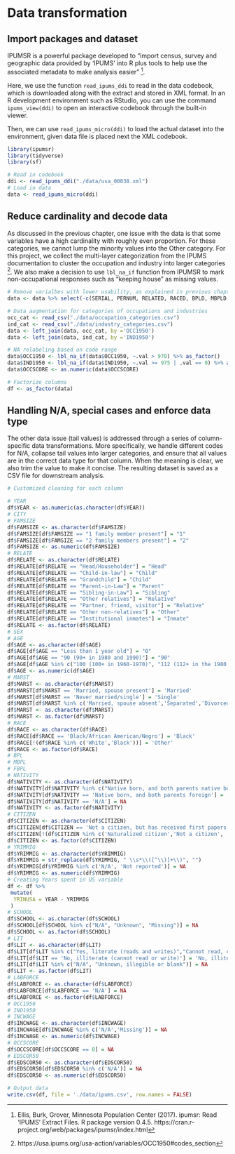 # Data transformation

## Import packages and dataset

IPUMSR is a powerful package developed to "import census, survey and geographic data provided by 'IPUMS' into R plus tools to help use the associated metadata to make analysis easier" ^[Ellis, Burk, Grover, Minnesota Population Center (2017). ipumsr: Read 'IPUMS' Extract Files. R package version 0.4.5. https://cran.r-project.org/web/packages/ipumsr/index.html]. 

Here, we use the function `read_ipums_ddi` to read in the data codebook, which is downloaded along with the extract and stored in XML format. In an R development environment such as RStudio, you can use the command `ipums_view(ddi)` to open an interactive codebook through the built-in viewer. 

Then, we can use `read_ipums_micro(ddi)` to load the actual dataset into the environment, given data file is placed next the XML codebook. 

```r
library(ipumsr) 
library(tidyverse) 
library(sf)

# Read in codebook
ddi <- read_ipums_ddi("./data/usa_00038.xml")
# Load in data
data <- read_ipums_micro(ddi)
```

## Reduce cardinality and decode data

As discussed in the previous chapter, one issue with the data is that some variables have a high cardinality with roughly even proportion. For these categories, we cannot lump the minority values into the Other category. For this project, we collect the multi-layer categorization from the IPUMS documentation to cluster the occupation and industry into larger categories ^[https://usa.ipums.org/usa-action/variables/OCC1950#codes_section]. We also make a decision to use `lbl_na_if` function from IPUMSR to mark non-occupational responses such as "keeping house" as missing values. 

```r

# Remove varialbes with lower usability, as explained in previous chapter
data <- data %>% select(-c(SERIAL, PERNUM, RELATED, RACED, BPLD, MBPLD, FBPLD, YRSUSA2, MTONGUE, MTONGUED, PRESGL))

# Data augmentation for categories of occupations and industries
occ_cat <- read_csv("./data/occupation_categories.csv")
ind_cat <- read_csv("./data/industry_categories.csv")
data <- left_join(data, occ_cat, by ='OCC1950')
data <- left_join(data, ind_cat, by ='IND1950')

# NA relabeling based on code range
data$OCC1950 <- lbl_na_if(data$OCC1950, ~.val > 970) %>% as_factor()
data$IND1950 <- lbl_na_if(data$IND1950, ~.val >= 975 | .val == 0) %>% as_factor()
data$OCCSCORE <- as.numeric(data$OCCSCORE)

# Factorize columns
df <- as_factor(data)

```

## Handling N/A, special cases and enforce data type

The other data issue (tail values) is addressed through a series of column-specific data transformations. More specifically, we handle different codes for N/A, collapse tail values into larger categories, and ensure that all values are in the correct data type for that column. When the meaning is clear, we also trim the value to make it concise. The resulting dataset is saved as a CSV file for downstream analysis. 

```r

# Customized cleaning for each column

# YEAR
df$YEAR <- as.numeric(as.character(df$YEAR))
# CITY
# FAMSIZE
df$FAMSIZE <- as.character(df$FAMSIZE)
df$FAMSIZE[df$FAMSIZE == "1 family member present"] = "1"
df$FAMSIZE[df$FAMSIZE == "2 family members present"] = "2"
df$FAMSIZE <- as.numeric(df$FAMSIZE)
# RELATE
df$RELATE <- as.character(df$RELATE)
df$RELATE[df$RELATE == "Head/Householder"] = "Head"
df$RELATE[df$RELATE == "Child-in-law"] = "Child"
df$RELATE[df$RELATE == "Grandchild"] = "Child"
df$RELATE[df$RELATE == "Parent-in-Law"] = "Parent"
df$RELATE[df$RELATE == "Sibling-in-Law"] = "Sibling"
df$RELATE[df$RELATE == "Other relatives"] = "Relative"
df$RELATE[df$RELATE == "Partner, friend, visitor"] = "Relative"
df$RELATE[df$RELATE == "Other non-relatives"] = "Other"
df$RELATE[df$RELATE == "Institutional inmates"] = "Inmate"
df$RELATE <- as.factor(df$RELATE)
# SEX
# AGE
df$AGE <- as.character(df$AGE)
df$AGE[df$AGE == "Less than 1 year old"] = "0"
df$AGE[df$AGE == "90 (90+ in 1980 and 1990)"] = "90"
df$AGE[df$AGE %in% c("100 (100+ in 1960-1970)", "112 (112+ in the 1980 internal data)", "115 (115+ in the 1990 internal data)")] = "100"
df$AGE <- as.numeric(df$AGE)
# MARST
df$MARST <- as.character(df$MARST)
df$MARST[df$MARST == 'Married, spouse present'] = 'Married'
df$MARST[df$MARST == 'Never married/single'] = 'Single'
df$MARST[df$MARST %in% c('Married, spouse absent','Separated','Divorced','Widowed')] = 'Widowed or Divorced'
df$MARST <- as.character(df$MARST)
df$MARST <- as.factor(df$MARST)
# RACE
df$RACE <- as.character(df$RACE)
df$RACE[df$RACE == 'Black/African American/Negro'] = 'Black'
df$RACE[!(df$RACE %in% c('White','Black'))] = 'Other'
df$RACE <- as.factor(df$RACE)
# BPL
# MBPL
# FBPL
# NATIVITY
df$NATIVITY <- as.character(df$NATIVITY)
df$NATIVITY[df$NATIVITY %in% c("Native born, and both parents native born","Native born, and father foreign, mother native","Native born, and mother foreign, father native")] = 'Native born with native parent'
df$NATIVITY[df$NATIVITY == 'Native born, and both parents foreign'] = 'Native born with foreign parent'
df$NATIVITY[df$NATIVITY == 'N/A'] = NA
df$NATIVITY <- as.factor(df$NATIVITY)
# CITIZEN
df$CITIZEN <- as.character(df$CITIZEN)
df$CITIZEN[df$CITIZEN == 'Not a citizen, but has received first papers'] = 'Applying citizenship'
df$CITIZEN[!(df$CITIZEN %in% c('Naturalized citizen','Not a citizen', 'Applying citizenship'))] = NA
df$CITIZEN <- as.factor(df$CITIZEN)
# YRIMMIG
df$YRIMMIG <- as.character(df$YRIMMIG)
df$YRIMMIG = str_replace(df$YRIMMIG, " \\s*\\([^\\)]+\\)", "")
df$YRIMMIG[df$YRIMMIG %in% c('N/A', 'Not reported')] = NA
df$YRIMMIG <- as.numeric(df$YRIMMIG)
# Creating Years spent in US variable
df <- df %>%
 mutate(
  YRINUSA = YEAR - YRIMMIG
 )
# SCHOOL
df$SCHOOL <- as.character(df$SCHOOL)
df$SCHOOL[df$SCHOOL %in% c("N/A", "Unknown", "Missing")] = NA
df$SCHOOL <- as.factor(df$SCHOOL)
# LIT
df$LIT <- as.character(df$LIT)
df$LIT[df$LIT %in% c("Yes, literate (reads and writes)","Cannot read, can write","Cannot write, can read")] = 'Yes, literate'
df$LIT[df$LIT == 'No, illiterate (cannot read or write)'] = 'No, illiterate'
df$LIT[df$LIT %in% c("N/A", "Unknown, illegible or blank")] = NA
df$LIT <- as.factor(df$LIT)
# LABFORCE
df$LABFORCE <- as.character(df$LABFORCE)
df$LABFORCE[df$LABFORCE == 'N/A'] = NA
df$LABFORCE <- as.factor(df$LABFORCE)
# OCC1950
# IND1950
# INCWAGE
df$INCWAGE <- as.character(df$INCWAGE)
df$INCWAGE[df$INCWAGE %in% c('N/A','Missing')] = NA
df$INCWAGE <- as.numeric(df$INCWAGE)
# OCCSCORE
df$OCCSCORE[df$OCCSCORE == 0] = NA
# EDSCOR50
df$EDSCOR50 <- as.character(df$EDSCOR50)
df$EDSCOR50[df$EDSCOR50 %in% c('N/A')] = NA
df$EDSCOR50 <- as.numeric(df$EDSCOR50)

# Output data
write.csv(df, file = './data/ipums.csv', row.names = FALSE)
```

